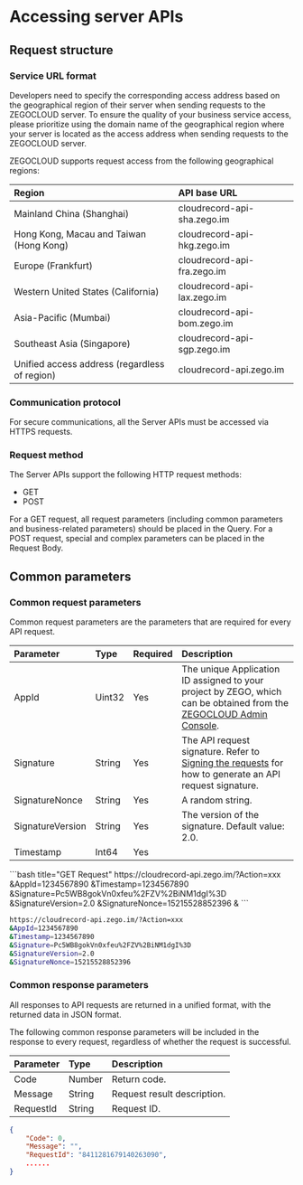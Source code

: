 
# Accessing server APIs

## Request structure


### Service URL format

Developers need to specify the corresponding access address based on the geographical region of their server when sending requests to the ZEGOCLOUD server.
<Warning title="Warning">
To ensure the quality of your business service access, please prioritize using the domain name of the geographical region where your server is located as the access address when sending requests to the ZEGOCLOUD server.
</Warning>

ZEGOCLOUD supports request access from the following geographical regions:

| Region | API base URL |
| :-- | :-- | 
| Mainland China (Shanghai) | cloudrecord-api-sha.zego.im |
| Hong Kong, Macau and Taiwan (Hong Kong) | cloudrecord-api-hkg.zego.im |
| Europe (Frankfurt) | cloudrecord-api-fra.zego.im |
| Western United States (California) | cloudrecord-api-lax.zego.im |
| Asia-Pacific (Mumbai) | cloudrecord-api-bom.zego.im |
| Southeast Asia (Singapore) | cloudrecord-api-sgp.zego.im |
| Unified access address (regardless of region) | cloudrecord-api.zego.im |

### Communication protocol

For secure communications, all the Server APIs must be accessed via HTTPS requests.

### Request method

The Server APIs support the following HTTP request methods:
- GET
- POST

<Note title="Note">
For a GET request, all request parameters (including common parameters and business-related parameters) should be placed in the Query. For a POST request,  special and complex parameters can be placed in the Request Body.
</Note>

## Common parameters

### Common request parameters 

Common request parameters are the parameters that are required for every API request. 

| Parameter | Type | Required | Description |
| :-- | :-- | :-- | :-- | 
| AppId | Uint32 | Yes | The unique Application ID assigned to your project by ZEGO, which can be obtained from the <a target="_blank" href="https://console.zegocloud.com">ZEGOCLOUD Admin Console</a>. |
| Signature | String | Yes | The API request signature. Refer to <a href="#signing-the-requests">Signing the requests</a> for how to generate an API request signature. |
| SignatureNonce | String | Yes | A random string. |
| SignatureVersion | String | Yes | The version of the signature. Default value: 2.0. |
| Timestamp | Int64 | Yes |


<CodeGroup>
```bash title="GET Request"
https://cloudrecord-api.zego.im/?Action=xxx
&AppId=1234567890
&Timestamp=1234567890
&Signature=Pc5WB8gokVn0xfeu%2FZV%2BiNM1dgI%3D
&SignatureVersion=2.0
&SignatureNonce=15215528852396
&<Non-common Request Parameters>
```

```bash title="POST Request"
https://cloudrecord-api.zego.im/?Action=xxx
&AppId=1234567890
&Timestamp=1234567890
&Signature=Pc5WB8gokVn0xfeu%2FZV%2BiNM1dgI%3D
&SignatureVersion=2.0
&SignatureNonce=15215528852396
```
</CodeGroup>

### Common response parameters

All responses to API requests are returned in a unified format, with the returned data in JSON format.

The following common response parameters will be included in the response to every request, regardless of whether the request is successful.

| Parameter | Type | Description |
| :-- | :-- | :-- | 
| Code | Number | Return code. |
| Message | String | Request result description. |
| RequestId | String | Request ID. |

```json title="Sample response"
{
    "Code": 0,
    "Message": "",
    "RequestId": "8411281679140263090",
    ......
}
```

<SigningTheRequest />
